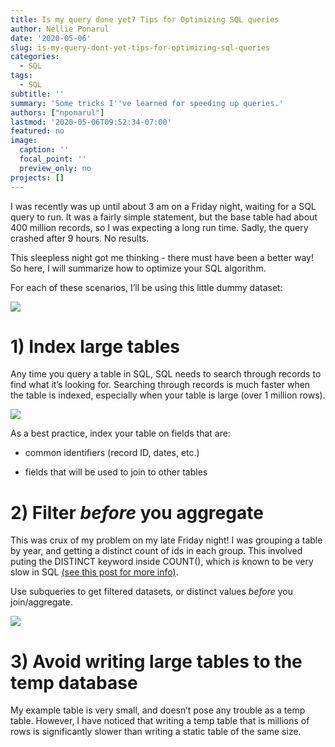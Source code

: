 ```yaml
---
title: Is my query done yet? Tips for Optimizing SQL queries
author: Nellie Ponarul
date: '2020-05-06'
slug: is-my-query-dont-yet-tips-for-optimizing-sql-queries
categories:
  - SQL
tags:
  - SQL
subtitle: ''
summary: 'Some tricks I''ve learned for speeding up queries.'
authors: ["nponarul"]
lastmod: '2020-05-06T09:52:34-07:00'
featured: no
image:
  caption: ''
  focal_point: ''
  preview_only: no
projects: []
---
```


I was recently was up until about 3 am on a Friday night, waiting for a SQL query to run. It was a fairly simple statement, but the base table had about 400 million records, so I was expecting a long run time. Sadly, the query crashed after 9 hours. No results.

This sleepless night got me thinking - there must have been a better way! So here, I will summarize how to optimize your SQL algorithm.

For each of these scenarios, I'll be using this little dummy dataset:



![](/img/20200506_optimizeSQL/optimize_sql_1.jpg)

# 1) Index large tables  
Any time you query a table in SQL, SQL needs to search through records to find what it's looking for. Searching through records is much faster when the table is indexed, especially when your table is large (over 1 million rows).

![](/img/20200506_optimizeSQL/optimize_sql_2.jpg)  

As a best practice, index your table on fields that are:   

* common identifiers (record ID, dates, etc.)

* fields that will be used to join to other tables

# 2) Filter *before* you aggregate  
This was crux of my problem on my late Friday night! I was grouping a table by year, and getting a distinct count of ids in each group. This involved puting the DISTINCT keyword inside COUNT(), which is known to be very slow in SQL [(see this post for more info)](https://www.sisense.com/blog/use-subqueries-to-count-distinct-50x-faster/). 

Use subqueries to get filtered datasets, or distinct values *before* you join/aggregate.  

![](/img/20200506_optimizeSQL/optimize_sql_3.jpg)  
 
# 3) Avoid writing large tables to the temp database  

My example table is very small, and doesn't pose any trouble as a temp table. However, I have noticed that writing a temp table that is millions of rows is significantly slower than writing a static table of the same size. 

